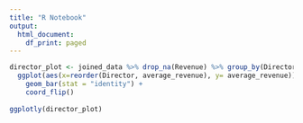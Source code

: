 ```yaml
---
title: "R Notebook"
output:
  html_document:
    df_print: paged
---
```



```r
director_plot <- joined_data %>% drop_na(Revenue) %>% group_by(Director) %>% summarise(average_revenue = mean(Revenue)) %>% arrange(desc(average_revenue)) %>% top_n(30) %>%
  ggplot(aes(x=reorder(Director, average_revenue), y= average_revenue)) +
    geom_bar(stat = "identity") +
    coord_flip()
  
ggplotly(director_plot)
```

